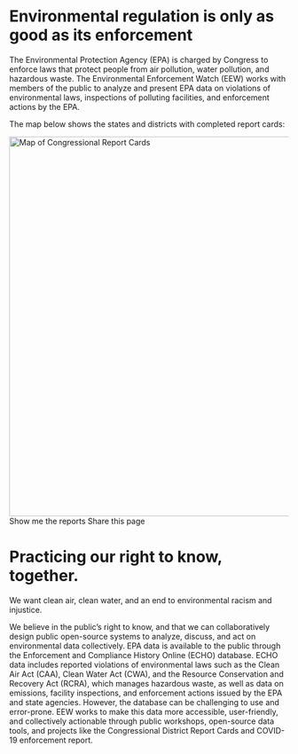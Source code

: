 
<Layout pageTitle="Home" activeHeaderLink="Home">

# Environmental regulation is only as good as its enforcement

The Environmental Protection Agency (EPA) is charged by Congress to enforce laws that protect people from air pollution, water pollution, and hazardous waste. The Environmental Enforcement Watch (EEW) works <Link to="/learn/events">with members of the public</Link> to analyze and present EPA data on violations of environmental laws, inspections of polluting facilities, and enforcement actions by the EPA.

The map below shows the states and districts with completed report cards:

<Link to="/data/congress"><img src={Map} alt='Map of Congressional Report Cards' height="685" width="970"/></Link>

<Link to='/data/congress' className='button' rel='noreferrer noopener'>Show me the reports</Link>

<Link to='https://twitter.com/intent/tweet?text=EPA%20is%20overseen%20by%20two%20congressional%20committees.%20%40EnviroDGI%20took%20a%20look%20at%20environmental%20enforcement%20in%20committee%20members%27%20home%20districts%3A%20environmentalenforcementwatch.org%20%23EEWatch' target='_blank'>Share this page</Link>

# Practicing our right to know, together.

We want clean air, clean water, and an end to environmental racism and injustice.

We believe in the public’s right to know, and that we can collaboratively design public open-source systems to analyze, discuss, and act on environmental data collectively. EPA data is available to the public through the <Link to="https://echo.epa.gov" target='_blank'>Enforcement and Compliance History Online</Link> (ECHO) database. ECHO data includes reported violations of environmental laws such as the Clean Air Act (CAA), Clean Water Act (CWA), and the Resource Conservation and Recovery Act (RCRA), which manages hazardous waste, as well as data on emissions, facility inspections, and enforcement actions issued by the EPA and state agencies. However, the database can be challenging to use and error-prone. EEW works to make this data more accessible, user-friendly, and collectively actionable through <Link to="/learn/events">public workshops</Link>, <Link to="https://github.com/edgi-govdata-archiving" target='_blank'>open-source data tools</Link>, and projects like the <Link to="/data/congress">Congressional District Report Cards</Link> and <Link to="https://envirodatagov.org/more-permission-to-pollute-the-decline-of-epa-enforcement-and-industry-compliance-during-covid" target='_blank'>COVID-19 enforcement report</Link>.

</Layout>
